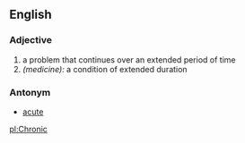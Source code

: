 ==English==

===Adjective===
#a problem that continues over an extended period of time
#''(medicine):'' a condition of extended duration

===Antonym===
*[[acute]]

[[pl:Chronic]]